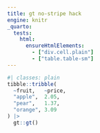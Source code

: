 ```yaml
---
title: gt no-stripe hack
engine: knitr
_quarto:
  tests:
    html:
      ensureHtmlElements:
        - ["div.cell.plain"]
        - ["table.table-sm"]
---
```


```r
#| classes: plain
tibble::tribble(
  ~fruit,   ~price,
  "apple",  2.05,
  "pear",   1.37,
  "orange", 3.09
) |> 
  gt::gt()
```
